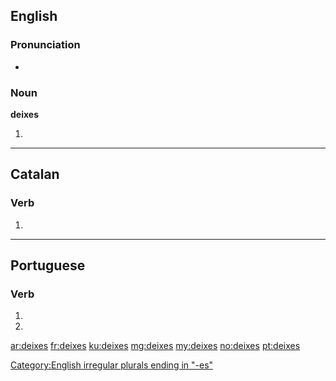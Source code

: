 ==English==

===Pronunciation===
* {{a|UK}} {{IPA|/ˈdaɪksiːz/}}

===Noun===
'''deixes''' {{p}}

# {{plural of|deixis}}

[[Category:English irregular plurals ending in "-es"]]

----

==Catalan==

===Verb===
{{head|ca|verb form}}

# {{ca-verb form of|p=2|n=sg|t=pres|m=ind|deixar}}

----

==Portuguese==

===Verb===
{{pt-verb-form}}

# {{pt-verb form of|deixar|ar|subjunctive|present|singular|second}}
# {{pt-verb form of|deixar|ar|imperative|negative|singular|second}}

[[ar:deixes]]
[[fr:deixes]]
[[ku:deixes]]
[[mg:deixes]]
[[my:deixes]]
[[no:deixes]]
[[pt:deixes]]